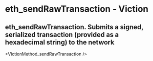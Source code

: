 # eth_sendRawTransaction - Viction

## eth_sendRawTransaction. Submits a signed, serialized transaction (provided as a hexadecimal string) to the network


<VictionMethod_sendRawTransaction />
